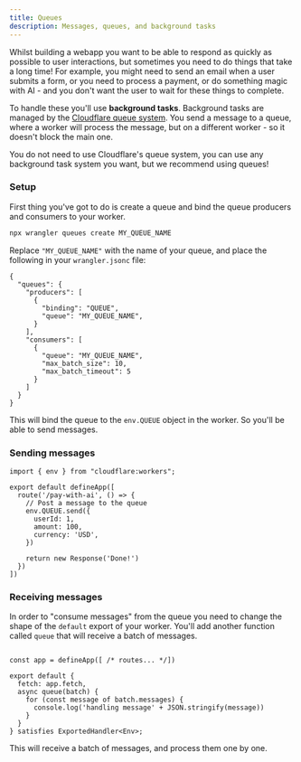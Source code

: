 ```yaml
---
title: Queues
description: Messages, queues, and background tasks
---
```



Whilst building a webapp you want to be able to respond as quickly as possible to user interactions, but sometimes you need to do things that take a long time! For example, you might need to send an email when a user submits a form, or you need to process a payment, or do something magic with AI - and you don't want the user to wait for these things to complete.

To handle these you'll use **background tasks**. Background tasks are managed by the [Cloudflare queue system](https://developers.cloudflare.com/queues/). You send a message to a queue, where a worker will process the message, but on a different worker - so it doesn't block the main one.

<Aside type="tip" title="Pick your poison">
  You do not need to use Cloudflare's queue system, you can use any background task system you want, but we recommend
  using queues!
</Aside>

### Setup

First thing you've got to do is create a queue and bind the queue producers and consumers to your worker.

```bash showLineNumbers=false
npx wrangler queues create MY_QUEUE_NAME
```

Replace `"MY_QUEUE_NAME"` with the name of your queue, and place the following in your `wrangler.jsonc` file:

```jsonc title="wrangler.jsonc"
{
  "queues": {
    "producers": [
      {
        "binding": "QUEUE",
        "queue": "MY_QUEUE_NAME",
      }
    ],
    "consumers": [
      {
        "queue": "MY_QUEUE_NAME",
        "max_batch_size": 10,
        "max_batch_timeout": 5
      }
    ]
  }
}
```

This will bind the queue to the `env.QUEUE` object in the worker. So you'll be able to send messages.

### Sending messages

```tsx title="src/worker.tsx"
import { env } from "cloudflare:workers";

export default defineApp([
  route('/pay-with-ai', () => {
    // Post a message to the queue
    env.QUEUE.send({
      userId: 1,
      amount: 100,
      currency: 'USD',
    })

    return new Response('Done!')
  })
])
```

### Receiving messages

In order to "consume messages" from the queue you need to change the shape of the `default` export of your worker. You'll add another function called `queue` that will receive a batch of messages.

```tsx title="src/worker.tsx" mark={5-9}

const app = defineApp([ /* routes... */])

export default {
  fetch: app.fetch,
  async queue(batch) {
    for (const message of batch.messages) {
      console.log('handling message' + JSON.stringify(message))
    }
  }
} satisfies ExportedHandler<Env>;
```

This will receive a batch of messages, and process them one by one.
